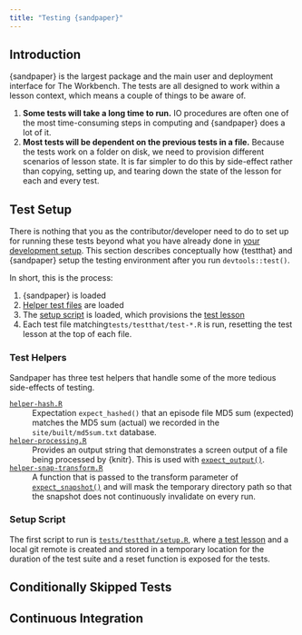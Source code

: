 ```yaml
---
title: "Testing {sandpaper}"
---
```


## Introduction

{sandpaper} is the largest package and the main user and deployment interface
for The Workbench. The tests are all designed to work within a lesson context,
which means a couple of things to be aware of.

1. **Some tests will take a long time to run.** IO procedures are often one of
   the most time-consuming steps in computing and {sandpaper} does a lot of it.
2. **Most tests will be dependent on the previous tests in a file.** 
   Because the tests work on a folder on disk, we need to provision different
   scenarios of lesson state. It is far simpler to do this by side-effect rather
   than copying, setting up, and tearing down the state of the lesson for each
   and every test.

## Test Setup

There is nothing that you as the contributor/developer need to do to set up for
running these tests beyond what you have already done in [your development
setup](setup.html). This section describes conceptually how {testthat} and
{sandpaper} setup the testing environment after you run `devtools::test()`.

In short, this is the process:

1. {sandpaper} is loaded
2. [Helper test files](#helpers) are loaded
3. The [setup script](#setup-script) is loaded, which provisions the [test 
   lesson](https://carpentries.github.io/sandpaper/reference/fixtures.html)
4. Each test file matching`tests/testthat/test-*.R` is run, resetting the test
   lesson at the top of each file.

### Test Helpers {#helpers}

Sandpaper has three test helpers that handle some of the more tedious
side-effects of testing.

[`helper-hash.R`](https://github.com/carpentries/sandpaper/blob/HEAD/tests/testthat/helper-hash.R)
: Expectation `expect_hashed()` that an episode file MD5 sum (expected) matches
  the MD5 sum (actual) we recorded in the `site/built/md5sum.txt` database.

[`helper-processing.R`](https://github.com/carpentries/sandpaper/blob/HEAD/tests/testthat/helper-processing.R)
: Provides an output string that demonstrates a screen output of a file being
  processed by {knitr}. This is used with [`expect_output()`](https://testthat.r-lib.org/reference/expect_output.html).

[`helper-snap-transform.R`](https://github.com/carpentries/sandpaper/blob/HEAD/tests/testthat/helper-snap-transform.R)
: A function that is passed to the transform parameter of
  [`expect_snapshot()`](https://testthat.r-lib.org/reference/expect_snapshot.html)
  and will mask the temporary directory path so that the snapshot does not
  continuously invalidate on every run.

### Setup Script {#setup-script}

The first script to run is
[`tests/testthat/setup.R`](https://github.com/carpentries/sandpaper/blob/HEAD/tests/testthat/setup.R),
where [a test
lesson](https://carpentries.github.io/sandpaper/reference/fixtures.html) and a
local git remote is created and stored in a temporary location for the duration
of the test suite and a reset function is exposed for the tests. 

## Conditionally Skipped Tests

## Continuous Integration
